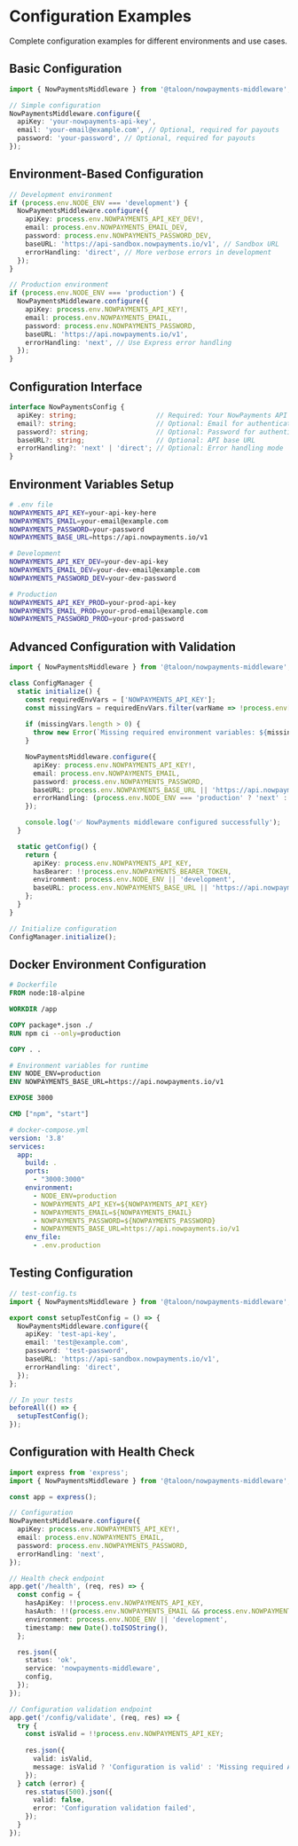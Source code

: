 # Configuration Examples

Complete configuration examples for different environments and use cases.

## Basic Configuration

```typescript
import { NowPaymentsMiddleware } from '@taloon/nowpayments-middleware';

// Simple configuration
NowPaymentsMiddleware.configure({
  apiKey: 'your-nowpayments-api-key',
  email: 'your-email@example.com', // Optional, required for payouts
  password: 'your-password', // Optional, required for payouts
});
```

## Environment-Based Configuration

```typescript
// Development environment
if (process.env.NODE_ENV === 'development') {
  NowPaymentsMiddleware.configure({
    apiKey: process.env.NOWPAYMENTS_API_KEY_DEV!,
    email: process.env.NOWPAYMENTS_EMAIL_DEV,
    password: process.env.NOWPAYMENTS_PASSWORD_DEV,
    baseURL: 'https://api-sandbox.nowpayments.io/v1', // Sandbox URL
    errorHandling: 'direct', // More verbose errors in development
  });
}

// Production environment
if (process.env.NODE_ENV === 'production') {
  NowPaymentsMiddleware.configure({
    apiKey: process.env.NOWPAYMENTS_API_KEY!,
    email: process.env.NOWPAYMENTS_EMAIL,
    password: process.env.NOWPAYMENTS_PASSWORD,
    baseURL: 'https://api.nowpayments.io/v1',
    errorHandling: 'next', // Use Express error handling
  });
}
```

## Configuration Interface

```typescript
interface NowPaymentsConfig {
  apiKey: string;                    // Required: Your NowPayments API key
  email?: string;                    // Optional: Email for authentication (required for payouts)
  password?: string;                 // Optional: Password for authentication (required for payouts)
  baseURL?: string;                  // Optional: API base URL
  errorHandling?: 'next' | 'direct'; // Optional: Error handling mode
}
```

## Environment Variables Setup

```bash
# .env file
NOWPAYMENTS_API_KEY=your-api-key-here
NOWPAYMENTS_EMAIL=your-email@example.com
NOWPAYMENTS_PASSWORD=your-password
NOWPAYMENTS_BASE_URL=https://api.nowpayments.io/v1

# Development
NOWPAYMENTS_API_KEY_DEV=your-dev-api-key
NOWPAYMENTS_EMAIL_DEV=your-dev-email@example.com
NOWPAYMENTS_PASSWORD_DEV=your-dev-password

# Production
NOWPAYMENTS_API_KEY_PROD=your-prod-api-key
NOWPAYMENTS_EMAIL_PROD=your-prod-email@example.com
NOWPAYMENTS_PASSWORD_PROD=your-prod-password
```

## Advanced Configuration with Validation

```typescript
import { NowPaymentsMiddleware } from '@taloon/nowpayments-middleware';

class ConfigManager {
  static initialize() {
    const requiredEnvVars = ['NOWPAYMENTS_API_KEY'];
    const missingVars = requiredEnvVars.filter(varName => !process.env[varName]);
    
    if (missingVars.length > 0) {
      throw new Error(`Missing required environment variables: ${missingVars.join(', ')}`);
    }

    NowPaymentsMiddleware.configure({
      apiKey: process.env.NOWPAYMENTS_API_KEY!,
      email: process.env.NOWPAYMENTS_EMAIL,
      password: process.env.NOWPAYMENTS_PASSWORD,
      baseURL: process.env.NOWPAYMENTS_BASE_URL || 'https://api.nowpayments.io/v1',
      errorHandling: (process.env.NODE_ENV === 'production' ? 'next' : 'direct') as 'next' | 'direct',
    });

    console.log('✅ NowPayments middleware configured successfully');
  }

  static getConfig() {
    return {
      apiKey: process.env.NOWPAYMENTS_API_KEY,
      hasBearer: !!process.env.NOWPAYMENTS_BEARER_TOKEN,
      environment: process.env.NODE_ENV || 'development',
      baseURL: process.env.NOWPAYMENTS_BASE_URL || 'https://api.nowpayments.io/v1',
    };
  }
}

// Initialize configuration
ConfigManager.initialize();
```

## Docker Environment Configuration

```dockerfile
# Dockerfile
FROM node:18-alpine

WORKDIR /app

COPY package*.json ./
RUN npm ci --only=production

COPY . .

# Environment variables for runtime
ENV NODE_ENV=production
ENV NOWPAYMENTS_BASE_URL=https://api.nowpayments.io/v1

EXPOSE 3000

CMD ["npm", "start"]
```

```yaml
# docker-compose.yml
version: '3.8'
services:
  app:
    build: .
    ports:
      - "3000:3000"
    environment:
      - NODE_ENV=production
      - NOWPAYMENTS_API_KEY=${NOWPAYMENTS_API_KEY}
      - NOWPAYMENTS_EMAIL=${NOWPAYMENTS_EMAIL}
      - NOWPAYMENTS_PASSWORD=${NOWPAYMENTS_PASSWORD}
      - NOWPAYMENTS_BASE_URL=https://api.nowpayments.io/v1
    env_file:
      - .env.production
```

## Testing Configuration

```typescript
// test-config.ts
import { NowPaymentsMiddleware } from '@taloon/nowpayments-middleware';

export const setupTestConfig = () => {
  NowPaymentsMiddleware.configure({
    apiKey: 'test-api-key',
    email: 'test@example.com',
    password: 'test-password',
    baseURL: 'https://api-sandbox.nowpayments.io/v1',
    errorHandling: 'direct',
  });
};

// In your tests
beforeAll(() => {
  setupTestConfig();
});
```

## Configuration with Health Check

```typescript
import express from 'express';
import { NowPaymentsMiddleware } from '@taloon/nowpayments-middleware';

const app = express();

// Configuration
NowPaymentsMiddleware.configure({
  apiKey: process.env.NOWPAYMENTS_API_KEY!,
  email: process.env.NOWPAYMENTS_EMAIL,
  password: process.env.NOWPAYMENTS_PASSWORD,
  errorHandling: 'next',
});

// Health check endpoint
app.get('/health', (req, res) => {
  const config = {
    hasApiKey: !!process.env.NOWPAYMENTS_API_KEY,
    hasAuth: !!(process.env.NOWPAYMENTS_EMAIL && process.env.NOWPAYMENTS_PASSWORD),
    environment: process.env.NODE_ENV || 'development',
    timestamp: new Date().toISOString(),
  };

  res.json({
    status: 'ok',
    service: 'nowpayments-middleware',
    config,
  });
});

// Configuration validation endpoint
app.get('/config/validate', (req, res) => {
  try {
    const isValid = !!process.env.NOWPAYMENTS_API_KEY;
    
    res.json({
      valid: isValid,
      message: isValid ? 'Configuration is valid' : 'Missing required API key',
    });
  } catch (error) {
    res.status(500).json({
      valid: false,
      error: 'Configuration validation failed',
    });
  }
});
```